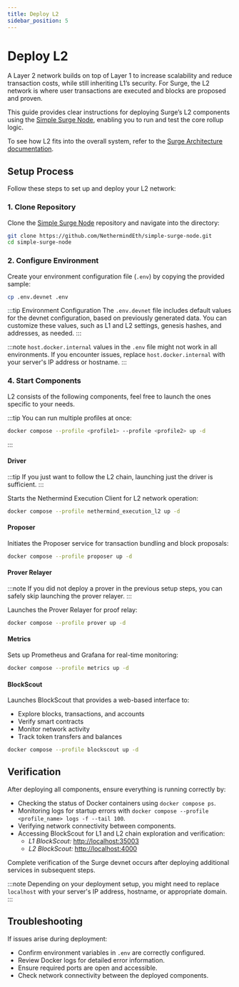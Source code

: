 ```yaml
---
title: Deploy L2
sidebar_position: 5
---
```



# Deploy L2

A Layer 2 network builds on top of Layer 1 to increase scalability and reduce transaction costs, while still inheriting L1’s security. For Surge, the L2 network is where user transactions are executed and blocks are proposed and proven.

This guide provides clear instructions for deploying Surge’s L2 components using the [Simple Surge Node](https://github.com/NethermindEth/simple-surge-node), enabling you to run and test the core rollup logic.

To see how L2 fits into the overall system, refer to the [Surge Architecture documentation](/docs/about/architecture).

## Setup Process

Follow these steps to set up and deploy your L2 network:

### 1. Clone Repository

Clone the [Simple Surge Node](https://github.com/NethermindEth/simple-surge-node) repository and navigate into the directory:

```bash
git clone https://github.com/NethermindEth/simple-surge-node.git
cd simple-surge-node
```

### 2. Configure Environment

Create your environment configuration file (`.env`) by copying the provided sample:

```bash
cp .env.devnet .env
```

:::tip Environment Configuration
The `.env.devnet` file includes default values for the devnet configuration, based on previously generated data. You can customize these values, such as L1 and L2 settings, genesis hashes, and addresses, as needed.
:::

:::note
`host.docker.internal` values in the `.env` file might not work in all environments. If you encounter issues, replace `host.docker.internal` with your server's IP address or hostname.
:::

### 4. Start Components

L2 consists of the following components, feel free to launch the ones specific to your needs.

:::tip
You can run multiple profiles at once:

```bash
docker compose --profile <profile1> --profile <profile2> up -d
```
:::

#### Driver

:::tip
If you just want to follow the L2 chain, launching just the driver is sufficient.
:::

Starts the Nethermind Execution Client for L2 network operation:

```bash
docker compose --profile nethermind_execution_l2 up -d
```

#### Proposer
Initiates the Proposer service for transaction bundling and block proposals:

```bash
docker compose --profile proposer up -d
```

#### Prover Relayer

:::note
If you did not deploy a prover in the previous setup steps, you can safely skip launching the prover relayer.
:::

Launches the Prover Relayer for proof relay:

```bash
docker compose --profile prover up -d
```

#### Metrics
Sets up Prometheus and Grafana for real-time monitoring:

```bash
docker compose --profile metrics up -d
```

#### BlockScout
Launches BlockScout that provides a web-based interface to:

- Explore blocks, transactions, and accounts
- Verify smart contracts
- Monitor network activity
- Track token transfers and balances

```bash
docker compose --profile blockscout up -d
```

## Verification

After deploying all components, ensure everything is running correctly by:

- Checking the status of Docker containers using `docker compose ps`.
- Monitoring logs for startup errors with `docker compose --profile <profile_name> logs -f --tail 100`.
- Verifying network connectivity between components.
- Accessing BlockScout for L1 and L2 chain exploration and verification:
  - *L1 BlockScout:* [http://localhost:35003](http://localhost:35003)
  - *L2 BlockScout:* [http://localhost:4000](http://localhost:4000)

Complete verification of the Surge devnet occurs after deploying additional services in subsequent steps.

:::note
Depending on your deployment setup, you might need to replace `localhost` with your server's IP address, hostname, or appropriate domain.
:::

## Troubleshooting

If issues arise during deployment:

- Confirm environment variables in `.env` are correctly configured.
- Review Docker logs for detailed error information.
- Ensure required ports are open and accessible.
- Check network connectivity between the deployed components.